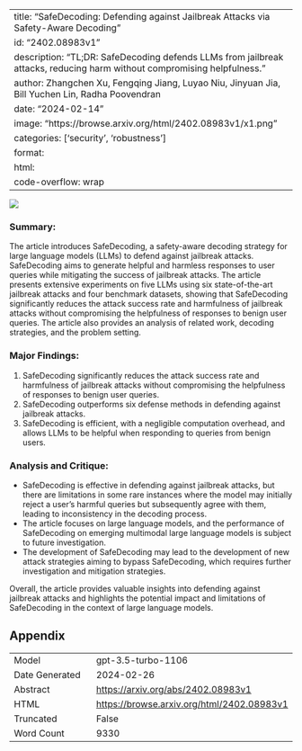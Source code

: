 
---
title: "SafeDecoding: Defending against Jailbreak Attacks via Safety-Aware Decoding"
id: "2402.08983v1"
description: "TL;DR: SafeDecoding defends LLMs from jailbreak attacks, reducing harm without compromising helpfulness."
author: Zhangchen Xu, Fengqing Jiang, Luyao Niu, Jinyuan Jia, Bill Yuchen Lin, Radha Poovendran
date: "2024-02-14"
image: "https://browse.arxiv.org/html/2402.08983v1/x1.png"
categories: ['security', 'robustness']
format:
  html:
    code-overflow: wrap
---

![](https://browse.arxiv.org/html/2402.08983v1/x1.png)

### Summary:
The article introduces SafeDecoding, a safety-aware decoding strategy for large language models (LLMs) to defend against jailbreak attacks. SafeDecoding aims to generate helpful and harmless responses to user queries while mitigating the success of jailbreak attacks. The article presents extensive experiments on five LLMs using six state-of-the-art jailbreak attacks and four benchmark datasets, showing that SafeDecoding significantly reduces the attack success rate and harmfulness of jailbreak attacks without compromising the helpfulness of responses to benign user queries. The article also provides an analysis of related work, decoding strategies, and the problem setting.

### Major Findings:
1. SafeDecoding significantly reduces the attack success rate and harmfulness of jailbreak attacks without compromising the helpfulness of responses to benign user queries.
2. SafeDecoding outperforms six defense methods in defending against jailbreak attacks.
3. SafeDecoding is efficient, with a negligible computation overhead, and allows LLMs to be helpful when responding to queries from benign users.

### Analysis and Critique:
- SafeDecoding is effective in defending against jailbreak attacks, but there are limitations in some rare instances where the model may initially reject a user’s harmful queries but subsequently agree with them, leading to inconsistency in the decoding process.
- The article focuses on large language models, and the performance of SafeDecoding on emerging multimodal large language models is subject to future investigation.
- The development of SafeDecoding may lead to the development of new attack strategies aiming to bypass SafeDecoding, which requires further investigation and mitigation strategies.

Overall, the article provides valuable insights into defending against jailbreak attacks and highlights the potential impact and limitations of SafeDecoding in the context of large language models.

## Appendix

|          |          |
|----------|----------|
| Model     | gpt-3.5-turbo-1106       |
| Date Generated     | 2024-02-26       |
| Abstract | [https://arxiv.org/abs/2402.08983v1](https://arxiv.org/abs/2402.08983v1)        |
| HTML     | [https://browse.arxiv.org/html/2402.08983v1](https://browse.arxiv.org/html/2402.08983v1)       |
| Truncated       | False       |
| Word Count       | 9330       |